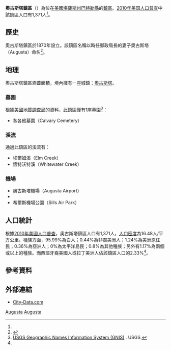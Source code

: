 {{noteTA
|G1=USState
}}
{{Infobox settlement
|official_name = 奧古斯塔鎮區
|native_name = Augusta Township
|settlement_type = 鎮區
|image_map = Map highlighting Augusta Township, Butler County, Kansas.svg
|map_caption = 奧古斯塔鎮區在巴特勒縣的位置
|coordinates_display = inline,title
|coordinates_region = US-KS
|subdivision_type = [[世界政區索引|國家]]
|subdivision_name = [[美国|美国]]
|subdivision_type1 = [[美國行政區劃|州]]
|subdivision_name1 = [[堪薩斯州|堪薩斯州]]
|subdivision_type2 = [[堪萨斯州行政区划|縣]]
|subdivision_name2 = [[巴特勒縣_(堪薩斯州)|巴特勒縣]]
|area_total_km2 = 84.25
|area_land_km2 = 83.68
|area_water_km2 = 0.57
|area_total_sq_mi = 32.53
|area_land_sq_mi = 32.31
|area_water_sq_mi = 0.22
|area_water_percent = 0.68
|population_as_of = [[2010年美国人口普查|2010]]
|population_footnotes = <ref name=census>{{cite web|url=http://www.census.gov/geo/www/gazetteer/gazetteer2010.html|title=2010 Census Gazetteer Files|publisher=[[美国人口调查局|美国人口调查局]]|accessdate=2016-02-24|archive-url=https://web.archive.org/web/20121021075704/http://www.census.gov/geo/www/gazetteer/gazetteer2010.html|archive-date=2012-10-21|dead-url=yes}}</ref>
|population_total = 1371
|population_density_km2 = auto
|elevation_footnotes = 
|elevation_m = 372
|elevation_ft = 1220
|latd = 37
|latm = 41
|lats = 40
|latNS = N
|longd = 96
|longm = 59
|longs = 21
|longEW = W
|postal_code_type =
|postal_code = 
|blank_name = [[地名信息系统|GNIS]] feature ID
|blank_info = [http://geonames.usgs.gov/pls/gnispublic/f?p=gnispq:3:::NO::P3_FID:0474835 0474835]
|website = 
|footnotes = 
}}

'''奧古斯塔鎮區'''（{{lang-en|'''Augusta Township'''}}）為位在[[美國|美國]][[堪薩斯州|堪薩斯州]][[巴特勒縣_(堪薩斯州)|巴特勒縣]]的[[行政鎮區|鎮區]]。[[2010年美国人口普查|2010年美国人口普查]]中該鎮區人口有1,371人<ref name=census/>。

==歷史==
奧古斯塔鎮區於1870年設立。該鎮區名稱以時任郵政局長的妻子奧古斯塔（Augusta）命名<ref>{{cite book | url=http://books.google.com/books?id=h3YUAAAAYAAJ&pg=PA95#v=onepage&q&f=false | title=History of Butler County Kansas | publisher=Standard Publishing Company | author=Mooney, Vol. P. | year=1916 | pages=95 | access-date=2016-02-24 | archive-date=2014-07-09 | archive-url=https://web.archive.org/web/20140709025426/http://books.google.com/books?id=h3YUAAAAYAAJ&pg=PA95#v=onepage&q&f=false | dead-url=no }}</ref>。

==地理==
奧古斯塔鎮區涵蓋面積{{convert|84.25|km2|sqmi}}，境內擁有一座城鎮：[[奧古斯塔_(堪薩斯州)|奧古斯塔]]。

===墓園===
根據[[美國地質調查局|美國地質調查局]]的資料，此鎮區僅有1座墓園<ref>[http://geonames.usgs.gov/domestic/index.html USGS Geographic Names Information System (GNIS)] {{Wayback|url=http://geonames.usgs.gov/domestic/index.html |date=20190428150204 }}. USGS.</ref>：
*各各他墓園（Calvary Cemetery）

===溪流===
通過此鎮區的溪流有：
*埃爾姆溪（Elm Creek）
*懷特沃特溪（Whitewater Creek）

===機場===
*奧古斯塔機場（Augusta Airport）
*{{le|奧古斯塔市立機場|Augusta Municipal Airport}}
*希爾斯機場公園（Sills Air Park）

==人口統計==
根據[[2010年美國人口普查|2010年美國人口普查]]，奧古斯塔鎮區人口有1,371人，[[人口密度|人口密度]]為16.48人/平方公里。種族方面，95.99%為白人；0.44%為非裔美洲人；1.24%為美洲原住民；0.36%為亞洲人；0%為太平洋島民；0.8%為其他種族；另外有1.17%為兩個或以上的種族。而西班牙裔美國人或拉丁美洲人佔該鎮區人口的2.33%<ref name=census/>。

==參考資料==
{{reflist}}

==外部連結==
* [http://www.city-data.com/township/Augusta-Butler-KS.html City-Data.com] {{Wayback|url=http://www.city-data.com/township/Augusta-Butler-KS.html |date=20121021180914 }}

{{巴特勒縣 (堪薩斯州)}}

[[Category:巴特勒縣鎮區_(堪薩斯州)|Augusta]]
[[Category:堪薩斯州鎮區|Augusta]]